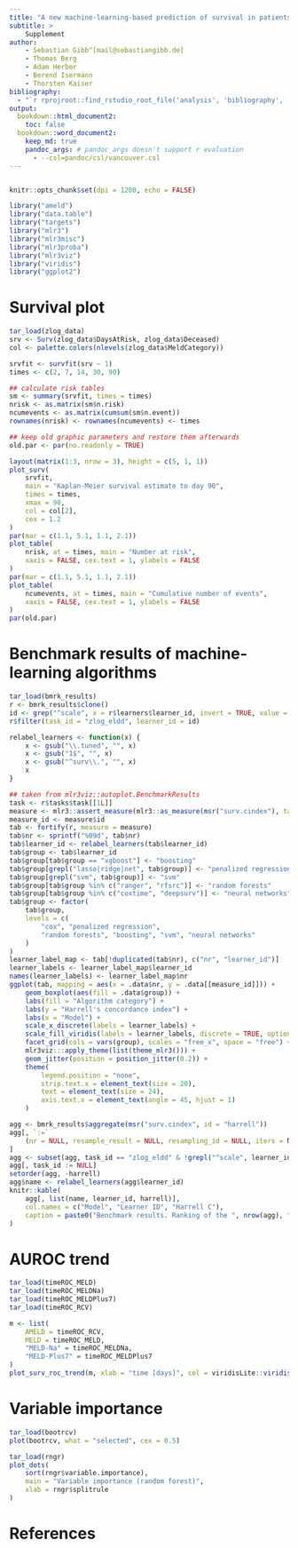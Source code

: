 ```yaml
---
title: "A new machine-learning-based prediction of survival in patients with end-stage liver disease"
subtitle: >
    Supplement
author:
    - Sebastian Gibb^[mail@sebastiangibb.de]
    - Thomas Berg
    - Adam Herber
    - Berend Isermann
    - Thorsten Kaiser
bibliography:
  - "`r rprojroot::find_rstudio_root_file('analysis', 'bibliography', 'bibliography.bib')`"
output:
  bookdown::html_document2:
    toc: false
  bookdown::word_document2:
    keep_md: true
    pandoc_args: # pandoc_args doesn't support r evaluation
      - --csl=pandoc/csl/vancouver.csl
---
```


```r
```

```r
knitr::opts_chunk$set(dpi = 1200, echo = FALSE)
```

```r
library("ameld")
library("data.table")
library("targets")
library("mlr3")
library("mlr3misc")
library("mlr3proba")
library("mlr3viz")
library("viridis")
library("ggplot2")
```

# Survival plot

```r
tar_load(zlog_data)
srv <- Surv(zlog_data$DaysAtRisk, zlog_data$Deceased)
col <- palette.colors(nlevels(zlog_data$MeldCategory))

srvfit <- survfit(srv ~ 1)
times <- c(2, 7, 14, 30, 90)

## calculate risk tables
sm <- summary(srvfit, times = times)
nrisk <- as.matrix(sm$n.risk)
ncumevents <- as.matrix(cumsum(sm$n.event))
rownames(nrisk) <- rownames(ncumevents) <- times

## keep old graphic parameters and restore them afterwards
old.par <- par(no.readonly = TRUE)

layout(matrix(1:3, nrow = 3), height = c(5, 1, 1))
plot_surv(
    srvfit,
    main = "Kaplan-Meier survival estimate to day 90",
    times = times,
    xmax = 90,
    col = col[2],
    cex = 1.2
)
par(mar = c(1.1, 5.1, 1.1, 2.1))
plot_table(
    nrisk, at = times, main = "Number at risk",
    xaxis = FALSE, cex.text = 1, ylabels = FALSE
)
par(mar = c(1.1, 5.1, 1.1, 2.1))
plot_table(
    ncumevents, at = times, main = "Cumulative number of events",
    xaxis = FALSE, cex.text = 1, ylabels = FALSE
)
par(old.par)
```

# Benchmark results of machine-learning algorithms

```r
tar_load(bmrk_results)
r <- bmrk_results$clone()
id <- grep("^scale", x = r$learners$learner_id, invert = TRUE, value = TRUE)
r$filter(task_id = "zlog_eldd", learner_id = id)

relabel_learners <- function(x) {
    x <- gsub("\\.tuned", "", x)
    x <- gsub("1$", "", x)
    x <- gsub("^surv\\.", "", x)
    x
}

## taken from mlr3viz::autoplot.BenchmarkResults
task <- r$tasks$task[[1L]]
measure <- mlr3::assert_measure(mlr3::as_measure(msr("surv.cindex"), task_type = task$task_type), task = task)
measure_id <- measure$id
tab <- fortify(r, measure = measure)
tab$nr <- sprintf("%09d", tab$nr)
tab$learner_id <- relabel_learners(tab$learner_id)
tab$group <- tab$learner_id
tab$group[tab$group == "xgboost"] <- "boosting"
tab$group[grepl("lasso|ridge|net", tab$group)] <- "penalized regression"
tab$group[grepl("svm", tab$group)] <- "svm"
tab$group[tab$group %in% c("ranger", "rfsrc")] <- "random forests"
tab$group[tab$group %in% c("coxtime", "deepsurv")] <- "neural networks"
tab$group <- factor(
    tab$group,
    levels = c(
        "cox", "penalized regression",
        "random forests", "boosting", "svm", "neural networks"
    )
)
learner_label_map <- tab[!duplicated(tab$nr), c("nr", "learner_id")]
learner_labels <- learner_label_map$learner_id
names(learner_labels) <- learner_label_map$nr
ggplot(tab, mapping = aes(x = .data$nr, y = .data[[measure_id]])) +
    geom_boxplot(aes(fill = .data$group)) +
    labs(fill = "Algorithm category") +
    labs(y = "Harrell's concordance index") +
    labs(x = "Model") +
    scale_x_discrete(labels = learner_labels) +
    scale_fill_viridis(labels = learner_labels, discrete = TRUE, option = "cividis") +
    facet_grid(cols = vars(group), scales = "free_x", space = "free") +
    mlr3viz:::apply_theme(list(theme_mlr3())) +
    geom_jitter(position = position_jitter(0.2)) +
    theme(
        legend.position = "none",
        strip.text.x = element_text(size = 20),
        text = element_text(size = 24),
        axis.text.x = element_text(angle = 45, hjust = 1)
    )
```

```r
agg <- bmrk_results$aggregate(msr("surv.cindex", id = "harrell"))
agg[, `:=`
    (nr = NULL, resample_result = NULL, resampling_id = NULL, iters = NULL)
]
agg <- subset(agg, task_id == "zlog_eldd" & !grepl("^scale", learner_id))
agg[, task_id := NULL]
setorder(agg, -harrell)
agg$name <- relabel_learners(agg$learner_id)
knitr::kable(
    agg[, list(name, learner_id, harrell)],
    col.names = c("Model", "Learner ID", "Harrell C"),
    caption = paste0("Benchmark results. Ranking of the ", nrow(agg), " tested machine-learning algorithms.")
)
```

# AUROC trend

```r
tar_load(timeROC_MELD)
tar_load(timeROC_MELDNa)
tar_load(timeROC_MELDPlus7)
tar_load(timeROC_RCV)

m <- list(
    AMELD = timeROC_RCV,
    MELD = timeROC_MELD,
    "MELD-Na" = timeROC_MELDNa,
    "MELD-Plus7" = timeROC_MELDPlus7
)
plot_surv_roc_trend(m, xlab = "time [days]", col = viridisLite::viridis(5)[-2])
```

# Variable importance

```r
tar_load(bootrcv)
plot(bootrcv, what = "selected", cex = 0.5)
```

```r
tar_load(rngr)
plot_dots(
    sort(rngr$variable.importance),
    main = "Variable importance (random forest)",
    xlab = rngr$splitrule
)
```

# References
